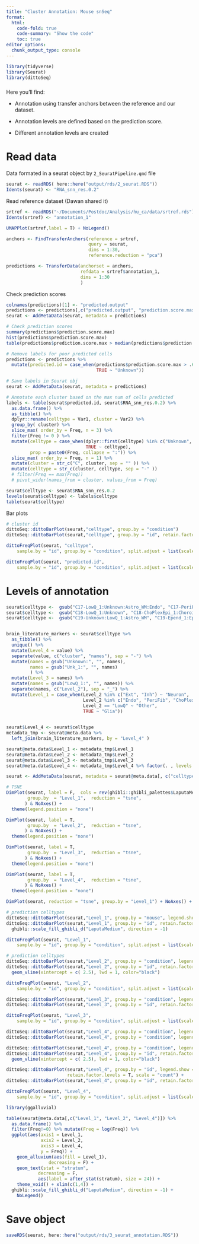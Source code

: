 ```yaml
---
title: "Cluster Annotation: Mouse snSeq"
format:
  html:
    code-fold: true
    code-summary: "Show the code"
    toc: true
editor_options: 
  chunk_output_type: console
---
```


```r
library(tidyverse)
library(Seurat)
library(dittoSeq)
```

###
Here you'll find: 

* Annotation using transfer anchors between the reference and our dataset.

* Annotation levels are defined based on the prediction score. 

* Different annotation levels are created

###



# Read data


Data formated in a seurat object by `2_SeuratPipeline.qmd` file

```r
seurat <- readRDS( here::here("output/rds/2_seurat.RDS"))
Idents(seurat) <- "RNA_snn_res.0.2"
```


Read reference dataset (Dawan shared it)

```r
srtref <- readRDS("~/Documents/Postdoc/Analysis/hu_ca/data/srtref.rds")
Idents(srtref) <- "annotation_1"
```

```r
UMAPPlot(srtref,label = T) + NoLegend()
```

```r
anchors <- FindTransferAnchors(reference = srtref,
                               query = seurat,
                               dims = 1:30,
                               reference.reduction = "pca")

predictions <- TransferData(anchorset = anchors,
                            refdata = srtref$annotation_1,
                            dims = 1:30
                            )
```


Check prediction scores

```r
colnames(predictions)[1] <- "predicted.output"
predictions <- predictions[,c("predicted.output", "prediction.score.max")]
seurat <- AddMetaData(seurat, metadata = predictions)

# Check prediction scores
summary(predictions$prediction.score.max)
hist(predictions$prediction.score.max)
table(predictions$prediction.score.max > median(predictions$prediction.score.max))

# Remove labels for poor predicted cells
predictions <- predictions %>% 
  mutate(predicted.id = case_when(predictions$prediction.score.max > .6 ~ predicted.output,
                                  TRUE ~ "Unknown"))

# Save labels in Seurat obj
seurat <- AddMetaData(seurat, metadata = predictions)

# Annotate each cluster based on the max num of cells predicted
labels <- table(seurat$predicted.id, seurat$RNA_snn_res.0.2) %>% 
  as.data.frame() %>% 
  as_tibble() %>%
  dplyr::rename(celltype = Var1, cluster = Var2) %>% 
  group_by( cluster) %>% 
  slice_max( order_by = Freq, n = 3) %>% 
  filter(Freq != 0 ) %>% 
  mutate(celltype = case_when(dplyr::first(celltype) %in% c("Unknown", "Unk_1", "Unk_2", "LowQ_1") ~ paste0(celltype, collapse = ":"),
                              TRUE ~ celltype),
         prop = paste0(Freq, collapse = ":")) %>% 
  slice_max( order_by = Freq, n = 1) %>% 
  mutate(cluster = str_c("C", cluster, sep = "" )) %>% 
  mutate(celltype = str_c(cluster, celltype, sep = "-" ))
  # filter(Freq == max(Freq)) 
  # pivot_wider(names_from = cluster, values_from = Freq) 

seurat$celltype <- seurat$RNA_snn_res.0.2
levels(seurat$celltype) <- labels$celltype
table(seurat$celltype)
```




Bar plots

```r
# cluster id
dittoSeq::dittoBarPlot(seurat,"celltype", group.by = "condition")
dittoSeq::dittoBarPlot(seurat,"celltype", group.by = "id", retain.factor.levels = T) 

```



```r
dittoFreqPlot(seurat, "celltype",
    sample.by = "id", group.by = "condition", split.adjust = list(scales = "free") )

dittoFreqPlot(seurat, "predicted.id",
    sample.by = "id", group.by = "condition", split.adjust = list(scales = "free") )

```

# Levels of annotation

```r
seurat$celltype <-  gsub("C17-LowQ_1:Unknown:Astro_WM:Endo", "C17-PeriFib_1:Perivascular_Fibroblast", seurat$celltype)
seurat$celltype <-  gsub("C18-LowQ_1:Unknown", "C18-ChoPlexEpi_1:Choroid_plexus_Epithelial", seurat$celltype)
seurat$celltype <-  gsub("C19-Unknown:LowQ_1:Astro_WM", "C19-Epend_1:Ependymal", seurat$celltype)


brain_literature_markers <- seurat$celltype %>% 
  as_tibble() %>% 
  unique() %>% 
  mutate(Level_4 = value) %>% 
  separate(value, c("cluster", "names"), sep = "-") %>% 
  mutate(names = gsub("Unknown:", "", names),
         names = gsub("Unk_1:", "", names)
         ) %>% 
  mutate(Level_3 = names) %>% 
  mutate(names = gsub("LowQ_1:", "", names)) %>% 
  separate(names, c("Level_2"), sep = "_") %>% 
  mutate(Level_1 = case_when(Level_2 %in% c("Ext", "Inh") ~ "Neuron",
                             Level_2 %in% c("Endo", "PeriFib", "ChoPlex") ~ "Stroma",
                             Level_2 == "LowQ" ~ "Other",
                             TRUE ~ "Glia"))
  
```

```r
seurat$Level_4 <- seurat$celltype
metadata_tmp <- seurat@meta.data %>% 
  left_join(brain_literature_markers, by = "Level_4" ) 

seurat@meta.data$Level_1 <- metadata_tmp$Level_1
seurat@meta.data$Level_2 <- metadata_tmp$Level_2
seurat@meta.data$Level_3 <- metadata_tmp$Level_3
seurat@meta.data$Level_4 <- metadata_tmp$Level_4 %>% factor(. , levels = brain_literature_markers$Level_4)

seurat <- AddMetaData(seurat, metadata = seurat@meta.data[, c("celltype", "Level_1", "Level_2", "Level_3", "Level_4")])

# TSNE
DimPlot(seurat, label = F,  cols = rev(ghibli::ghibli_palettes$LaputaMedium),
        group.by  = "Level_1",  reduction = "tsne",
       ) & NoAxes() +
  theme(legend.position = "none")  

DimPlot(seurat, label = T,
        group.by  = "Level_2",  reduction = "tsne",
       ) & NoAxes() +
  theme(legend.position = "none")

DimPlot(seurat, label = T,
        group.by  = "Level_3",  reduction = "tsne",
       ) & NoAxes() +
  theme(legend.position = "none")

DimPlot(seurat, label = T,
        group.by  = "Level_4",  reduction = "tsne",
       ) & NoAxes() +
  theme(legend.position = "none")
```



```r
DimPlot(seurat, reduction = "tsne", group.by = "Level_1") + NoAxes() + ghibli::scale_fill_ghibli_d("LaputaMedium", direction = -1) 

# prediction celltypes
dittoSeq::dittoBarPlot(seurat,"Level_1", group.by = "mouse", legend.show = F) +ghibli::scale_fill_ghibli_d("LaputaMedium", direction = -1) +
dittoSeq::dittoBarPlot(seurat,"Level_1", group.by = "id", retain.factor.levels = T) +
  ghibli::scale_fill_ghibli_d("LaputaMedium", direction = -1) 

dittoFreqPlot(seurat, "Level_1",
    sample.by = "id", group.by = "condition", split.adjust = list(scales = "free") )

# prediction celltypes
dittoSeq::dittoBarPlot(seurat,"Level_2", group.by = "condition", legend.show = F) +
dittoSeq::dittoBarPlot(seurat,"Level_2", group.by = "id", retain.factor.levels = T) +
  geom_vline(xintercept = c( 2.5), lwd = 1, color="black")

dittoFreqPlot(seurat, "Level_2",
    sample.by = "id", group.by = "condition", split.adjust = list(scales = "free") )

dittoSeq::dittoBarPlot(seurat,"Level_3", group.by = "condition", legend.show = F) +
dittoSeq::dittoBarPlot(seurat,"Level_3", group.by = "id", retain.factor.levels = T) 

dittoFreqPlot(seurat, "Level_3",
    sample.by = "id", group.by = "condition", split.adjust = list(scales = "free") )

dittoSeq::dittoBarPlot(seurat,"Level_4", group.by = "condition", legend.show = F) +
dittoSeq::dittoBarPlot(seurat,"Level_4", group.by = "condition", legend.show = T, scale = "count") 

dittoSeq::dittoBarPlot(seurat,"Level_4", group.by = "condition", legend.show = F) +
dittoSeq::dittoBarPlot(seurat,"Level_4", group.by = "id", retain.factor.levels = T) +
  geom_vline(xintercept = c( 2.5), lwd = 1, color="black")

dittoSeq::dittoBarPlot(seurat,"Level_4", group.by = "id", legend.show = F,
                       retain.factor.levels = T, scale = "count") +
dittoSeq::dittoBarPlot(seurat,"Level_4", group.by = "id", retain.factor.levels = T) 

dittoFreqPlot(seurat, "Level_4",
    sample.by = "id", group.by = "condition", split.adjust = list(scales = "free") )
```


```r
library(ggalluvial)

table(seurat@meta.data[,c("Level_1", "Level_2", "Level_4")]) %>% 
  as.data.frame() %>% 
  filter(Freq!=0) %>% mutate(Freq = log(Freq)) %>% 
  ggplot(aes(axis1 = Level_1, 
             axis2 = Level_2, 
             axis3 = Level_4,
             y = Freq)) +
    geom_alluvium(aes(fill = Level_1), 
                decreasing = F) +
    geom_text(stat = "stratum", 
            decreasing = F, 
            aes(label = after_stat(stratum), size = 24)) +
    theme_void() + xlim(c(1,4)) +
  ghibli::scale_fill_ghibli_d("LaputaMedium", direction = -1) +
    NoLegend()

```


# Save object

```r
saveRDS(seurat, here::here("output/rds/3_seurat_annotation.RDS"))
```






